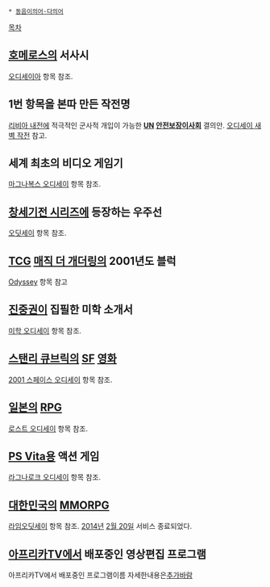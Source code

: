  * [[동음이의어·다의어]]

[[목차]]
== [[호메로스]]의 서사시 ==
[[오디세이아]] 항목 참조.

== 1번 항목을 본따 만든 작전명 ==
[[리비아 내전]]에 적극적인 군사적 개입이 가능한 '''[[UN]] [[안전보장이사회]]''' 결의안. [[오디세이 새벽 작전]] 참고.

== 세계 최초의 비디오 게임기 ==
[[마그나복스 오디세이]] 항목 참조.

== [[창세기전 시리즈]]에 등장하는 우주선 ==
[[오딧세이]] 항목 참조.

== [[TCG]] [[매직 더 개더링]]의 2001년도 블럭 ==
[[Odyssey]] 항목 참고

== [[진중권]]이 집필한 미학 소개서 ==
[[미학 오디세이]] 항목 참조.

== [[스탠리 큐브릭]]의 [[SF]] [[영화]] ==
[[2001 스페이스 오디세이]] 항목 참조.

== [[일본]]의 [[RPG]] ==
[[로스트 오디세이]] 항목 참조.

== [[PS Vita]]용 액션 게임 ==
[[라그나로크 오디세이]] 항목 참조.

== [[대한민국]]의 [[MMORPG]] ==
[[라임오딧세이]] 항목 참조. [[2014년]] [[2월 20일]] 서비스 종료되었다.

==[[아프리카TV]]에서 배포중인 영상편집 프로그램==
아프리카TV에서 배포중인 프로그램이름
자세한내용은[[추가바람]]
